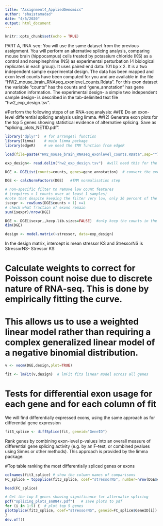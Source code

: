 ```yaml
---
title: "Assignment4_AppliedGenomics"
author: "shaistamadad"
date: "4/5/2020"
output: html_document
---
```


```r
knitr::opts_chunk$set(echo = TRUE)
```

PART A, RNA-seq:
You will use the same dataset from the previous assignment.
You will perform an alternative splicing analysis, comparing mouse brain (hippocampus) cells treated by potassium chloride (KS) as a control and norepinephrine (NS) as experimental perturbation (4 biological replicates in each group). It uses paired end data: 101 bp x 2.
It is a two independent sample experimental design.
The data has been mapped and exon level counts have been computed for you and are available in the file "HW2_mouse_brain_RNAseq_exonlevel_counts.Rdata". For this exon dataset the variable “counts” has the counts and “gene_annotation” has gene annotation information.
The experimental design- a simple two independent sample design- is described in the tab-delimited text file "hw2_exp_design.tsv".

#Perform the following steps of an RNA-seq analysis:
##(1) Do an exon-level differential splicing analysis using limma.
##(2) Generate exon plots for the top 5 genes showing statistical evidence of alternative splicing. Save as "splicing_plots_NETID.pdf".

```r
library("dplyr")  # for arrange() function
library(limma)    # main limma package
library(edgeR)    # we need the TMM function from edgeR
```


```r
load(file=paste("HW2_mouse_brain_RNAseq_exonlevel_counts.RData",sep=""))   #load the file 
```


```r
exp_design<- read.delim("hw2_exp_design.tsv")  #will need this for the exon-level differentiation step using limma 
```


```r
DGE <- DGEList(counts=counts, genes=gene_annotation)  # convert the exon countot into a DGE list format which is suitable to use with limma 
```



```r
DGE <- calcNormFactors(DGE)   #TMM normalisation step 

```




```r
# non-specific filter to remove low count features
# (requires > 1 counts over at least 1 samples)
#note that despite keeping the filter very low, only 36 percent of the counts remain 
isexpr <- rowSums(DGE$counts > 1) >=1
# check what fraction of exons remain
sum(isexpr)/nrow(DGE)
```






```r
DGE <- DGE[isexpr,,keep.lib.sizes=FALSE]  #only keep the counts in the DGE list which fit the filtering criteria above 
dim(DGE)
```





```r
design <- model.matrix(~stressor, data=exp_design)
```

In the design matrix, intercept is mean stressor KS and StressorNS is StressorNS- Stressor KS 



# Calculate weights to correct for Poisson count noise due to discrete nature of RNA-seq. This is done by empirically fitting the curve.
# This allows us to use a weighted linear model rather than requiring a  complex generalized linear model of a negative binomial distribution.


```r
v <- voom(DGE,design,plot=TRUE)
```

```r
fit <- lmFit(v,design)  # lmFit fits linear model across all genes 
```



# Tests for differential exon usage for each gene and for each column of fit
We will find differentially expressed exons, using the same approach as for differential gene expression


```r
fit3_splice <- diffSplice(fit, geneid="GeneID")
```


Rank genes by combining exon-level p-values into an overall measure of differential gene
splicing activity (e.g. by an F-test, or combined pvalues using Simes or other methods).
This approach is provided by the limma package.

#Top table ranking the most differentially spliced genes or exons

```r
colnames(fit3_splice) # show the column names of comparisons
FC_splice = topSplice(fit3_splice, coef="stressorNS", number=nrow(DGE$counts)) # ranks the genes showing splicing from lowed p value at the top, to the highest p value at the bottom 
```

```r
head(FC_splice)
```




```r
# Get the top 5 genes showing significance for alternatie splicing 
pdf("splicing_plots_sm8847.pdf")   # save plots to pdf
for (i in 1:5) {  # plot top 5 genes
plotSplice(fit3_splice, coef="stressorNS", geneid=FC_splice$GeneID[i])
}
dev.off()

```





